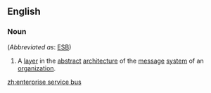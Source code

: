 ==English==

===Noun===
{{wikipedia}}
{{en-noun|head=[[enterprise]] [[service]] [[bus]]|enterprise service buses}} (''Abbreviated as'': [[ESB]])

#{{computing}} A [[layer]] in the [[abstract]] [[architecture]] of the [[message]] [[system]] of an [[organization]].

[[zh:enterprise service bus]]
